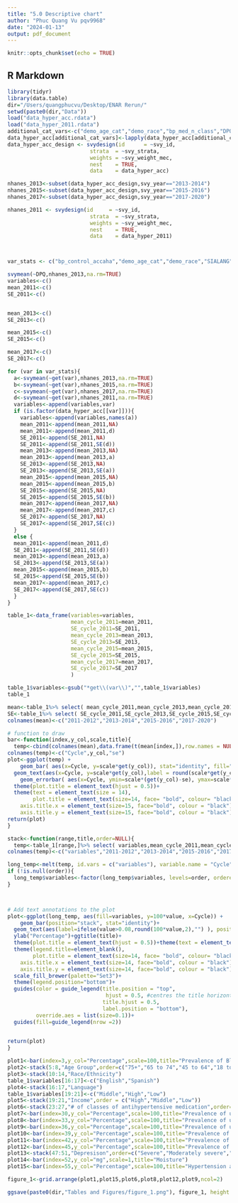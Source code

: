```yaml
---
title: "5.0 Descriptive chart"
author: "Phuc Quang Vu pqv9968"
date: "2024-01-13"
output: pdf_document
---
```


```r
knitr::opts_chunk$set(echo = TRUE)
```

## R Markdown

```r
library(tidyr)
library(data.table)
dir="/Users/quangphucvu/Desktop/ENAR Rerun/" 
setwd(paste0(dir,"Data"))
load("data_hyper_acc.rdata")
load("data_hyper_2011.rdata")
additional_cat_vars<-c("demo_age_cat","demo_race","bp_med_n_class","DPQ")
data_hyper_acc[additional_cat_vars]<-lapply(data_hyper_acc[additional_cat_vars],factor)
data_hyper_acc_design <- svydesign(id      = ~svy_id,
                          strata  = ~svy_strata,
                          weights = ~svy_weight_mec,
                          nest    = TRUE,
                          data    = data_hyper_acc)

nhanes_2013<-subset(data_hyper_acc_design,svy_year=="2013-2014")
nhanes_2015<-subset(data_hyper_acc_design,svy_year=="2015-2016")
nhanes_2017<-subset(data_hyper_acc_design,svy_year=="2017-2020")

nhanes_2011 <- svydesign(id     = ~svy_id,
                          strata  = ~svy_strata,
                          weights = ~svy_weight_mec,
                          nest    = TRUE,
                          data    = data_hyper_2011)



var_stats <- c("bp_control_accaha","demo_age_cat","demo_race","SIALANG","INDFMPIR","bp_med_n_class","bp_med_combination","bp_med_ace","bp_med_alpha","bp_med_beta","bp_med_ccb_dh","cc_ckd","DPQ","avg_DR1TMOIS","htn_aware")

svymean(~DPQ,nhanes_2013,na.rm=TRUE)
variables<-c()
mean_2011<-c()
SE_2011<-c()


mean_2013<-c()
SE_2013<-c()

mean_2015<-c()
SE_2015<-c()

mean_2017<-c()
SE_2017<-c()

for (var in var_stats){
  a<-svymean(~get(var),nhanes_2013,na.rm=TRUE)
  b<-svymean(~get(var),nhanes_2015,na.rm=TRUE)
  c<-svymean(~get(var),nhanes_2017,na.rm=TRUE)
  d<-svymean(~get(var),nhanes_2011,na.rm=TRUE)
  variables<-append(variables,var)
  if (is.factor(data_hyper_acc[[var]])){
    variables<-append(variables,names(a))
    mean_2011<-append(mean_2011,NA)
    mean_2011<-append(mean_2011,d)
    SE_2011<-append(SE_2011,NA)
    SE_2011<-append(SE_2011,SE(d))
    mean_2013<-append(mean_2013,NA)
    mean_2013<-append(mean_2013,a)
    SE_2013<-append(SE_2013,NA)
    SE_2013<-append(SE_2013,SE(a))
    mean_2015<-append(mean_2015,NA)
    mean_2015<-append(mean_2015,b)
    SE_2015<-append(SE_2015,NA)
    SE_2015<-append(SE_2015,SE(b))
    mean_2017<-append(mean_2017,NA)
    mean_2017<-append(mean_2017,c)
    SE_2017<-append(SE_2017,NA)
    SE_2017<-append(SE_2017,SE(c))
  }
  else {
  mean_2011<-append(mean_2011,d)
  SE_2011<-append(SE_2011,SE(d))
  mean_2013<-append(mean_2013,a)
  SE_2013<-append(SE_2013,SE(a))
  mean_2015<-append(mean_2015,b)
  SE_2015<-append(SE_2015,SE(b))
  mean_2017<-append(mean_2017,c)
  SE_2017<-append(SE_2017,SE(c))
  }
}

table_1<-data_frame(variables=variables,
                    mean_cycle_2011=mean_2011,
                    SE_cycle_2011=SE_2011,
                    mean_cycle_2013=mean_2013,
                    SE_cycle_2013=SE_2013,
                    mean_cycle_2015=mean_2015,
                    SE_cycle_2015=SE_2015,
                    mean_cycle_2017=mean_2017,
                    SE_cycle_2017=SE_2017
                    )

```

```r
table_1$variables<-gsub("*get\\(var\\)","",table_1$variables)
table_1
```

```r
mean<-table_1%>% select( mean_cycle_2011,mean_cycle_2013,mean_cycle_2015,mean_cycle_2017)
SE<-table_1%>% select( SE_cycle_2011,SE_cycle_2013,SE_cycle_2015,SE_cycle_2017)
colnames(mean)<-c("2011-2012","2013-2014","2015-2016","2017-2020")

# function to draw
bar<-function(index,y_col,scale,title){
  temp<-cbind(colnames(mean),data.frame(t(mean[index,]),row.names = NULL),data.frame(t(SE[index,]),row.names = NULL))
colnames(temp)<-c("Cycle",y_col,"se")
plot<-ggplot(temp) +
    geom_bar( aes(x=Cycle, y=scale*get(y_col)), stat="identity", fill="skyblue", alpha=0.7) +
  geom_text(aes(x=Cycle, y=scale*get(y_col),label = round(scale*get(y_col),2)), vjust = 5,size=5)+
    geom_errorbar( aes(x=Cycle, ymin=scale*(get(y_col)-se), ymax=scale*(get(y_col)+se)), width=0.4, colour="orange", alpha=0.9, size=1.5)+xlab("Cycle")+ylab(y_col)+ggtitle(title)+
  theme(plot.title = element_text(hjust = 0.5))+
  theme(text = element_text(size = 14),
        plot.title = element_text(size=14, face= "bold", colour= "black" ),
    axis.title.x = element_text(size=15, face="bold", colour = "black"),    
    axis.title.y = element_text(size=15, face="bold", colour = "black"))
return(plot)
}

stack<-function(range,title,order=NULL){
  temp<-table_1[range,]%>% select( variables,mean_cycle_2011,mean_cycle_2013,mean_cycle_2015,mean_cycle_2017)
colnames(temp)<-c("variables","2011-2012","2013-2014","2015-2016","2017-2020")

long_temp<-melt(temp, id.vars = c("variables"), variable.name = "Cycle")
if (!is.null(order)){
  long_temp$variables<-factor(long_temp$variables, levels=order, ordered=TRUE)
}



# Add text annotations to the plot
plot<-ggplot(long_temp, aes(fill=variables, y=100*value, x=Cycle)) + 
    geom_bar(position="stack", stat="identity")+
  geom_text(aes(label=ifelse(value>0.08,round(100*value,2),"") ), position = position_stack(vjust = 0.5),size=5)+
  ylab("Percentage")+ggtitle(title)+
  theme(plot.title = element_text(hjust = 0.5))+theme(text = element_text(size = 13))+
  theme(legend.title=element_blank(),
        plot.title = element_text(size=14, face= "bold", colour= "black" ),
    axis.title.x = element_text(size=14, face="bold", colour = "black"),    
    axis.title.y = element_text(size=14, face="bold", colour = "black"))+
  scale_fill_brewer(palette="Set3")+ 
  theme(legend.position="bottom")+
  guides(color = guide_legend(title.position = "top", 
                               hjust = 0.5, #centres the title horizontally
                              title.hjust = 0.5,
                              label.position = "bottom"),
         override.aes = list(size=0.1))+
  guides(fill=guide_legend(nrow =2))
  

return(plot)
}

```
```r

plot1<-bar(index=3,y_col="Percentage",scale=100,title="Prevalence of Blood Pressure control")
plot2<-stack(5:8,"Age Group",order=c("75+","65 to 74","45 to 64","18 to 44"))
plot3<-stack(10:14,"Race/Ethnicity")
table_1$variables[16:17]<-c("English","Spanish")
plot4<-stack(16:17,"Language")
table_1$variables[19:21]<-c("Middle","High","Low")
plot5<-stack(19:21,"Income",order = c("High","Middle","Low"))
plot6<-stack(23:27,"# of classes of antihypertensive medication",order=c("Four or more","Three","Two","One","None"))
plot7<-bar(index=30,y_col="Percentage",scale=100,title="Prevalence of using combination theraty")
plot8<-bar(index=33,y_col="Percentage",scale=100,title="Prevalence of using ACEis")
plot9<-bar(index=36,y_col="Percentage",scale=100,title="Prevalence of using Alpha blocker")
plot10<-bar(index=39,y_col="Percentage",scale=100,title="Prevalence of using Beta Blocker")
plot11<-bar(index=42,y_col="Percentage",scale=100,title="Prevalence of using CCB-DH")
plot12<-bar(index=45,y_col="Percentage",scale=100,title="Prevalence of CKD")
plot13<-stack(47:51,"Depresison",order=c("Severe","Moderately severe","Moderate","Mild","Minimal"))
plot14<-bar(index=52,y_col="mg",scale=1,title="Moisture")
plot15<-bar(index=55,y_col="Percentage",scale=100,title="Hypertension awareness")

```
```r

figure_1<-grid.arrange(plot1,plot15,plot6,plot8,plot12,plot9,ncol=2)

```
```r
ggsave(paste0(dir,"Tables and Figures/figure_1.png"), figure_1, height = 12, width = 8, dpi = 1080)

```









